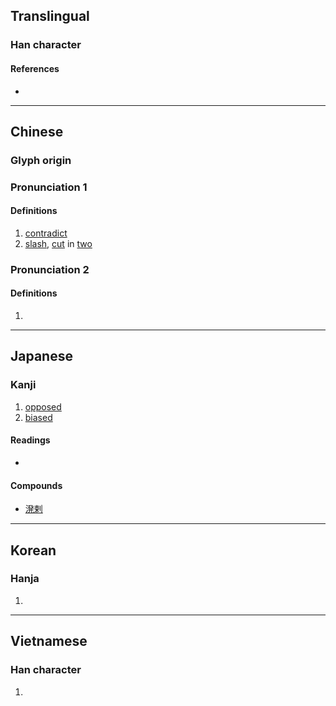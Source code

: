 {{also|刺}}
{{character info/new}}
==Translingual==

===Han character===
{{Han char|rn=18|rad=刀|as=07|sn=9|four=52900|canj=DLLN|ids=⿰束刂}}

====References====
* {{Han ref|kx=0140.140|dkj=02010|dj=0318.050|hdz=10339.060|uh=524C|ud=21068|bh=AB66|bd=43878}}

----

==Chinese==
{{zh-forms}}

===Glyph origin===
{{Han etyl}}

===Pronunciation 1===
{{zh-pron
|m=là
|c=laat6
|mc=y
|oc=y
|ma=
|cat=v
}}

====Definitions====
{{zh-hanzi}}

# [[contradict]]
# [[slash]], [[cut]] in [[two]]

===Pronunciation 2===
{{zh-pron
|m=lá
|ma=
|cat=v
}}

====Definitions====
{{zh-hanzi}}

# {{zh-alt-form|拉|tr=lá}}

----

==Japanese==

===Kanji===
{{ja-kanji|grade=|rs=刀07}}

# [[opposed]]
# [[biased]]

====Readings====
* {{ja-readings|goon=[[らち]] (rachi)|kanon=[[らつ]] (ratsu)|kun=[[もとる]] (motoru)}}

====Compounds====
* [[溌剌]]

----

==Korean==

===Hanja===
{{ko-hanja|hangeul=[[랄]]|rv=ral|mr=ral}}

# {{defn|lang=ko|sort=刀07}}

----

==Vietnamese==

===Han character===
{{vi-readings|rs=刀07|hanviet=[[lạp]], [[lạt]]}}

# {{defn|lang=vi|sort=刀07}}

{{cln|vi|Han tu}}